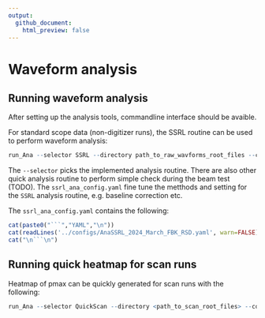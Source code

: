 ```yaml
---
output:
  github_document:
    html_preview: false
---
```



# Waveform analysis

## Running waveform analysis

After setting up the analysis tools, commandline interface should be avaible.

For standard scope data (non-digitizer runs), the SSRL routine can be used to perform waveform analysis:

```r
run_Ana --selector SSRL --directory path_to_raw_wavforms_root_files --config ssrl_ana_config.yaml
```

The `--selector` picks the implemented analysis routine. There are also other quick analysis routine to perform simple check during the beam test (TODO). The `ssrl_ana_config.yaml` fine tune the metthods and setting for the `SSRL` analysis routine, e.g. baseline correction etc.

The `ssrl_ana_config.yaml` contains the following:

```r
cat(paste0("```","YAML","\n"))
cat(readLines('../configs/AnaSSRL_2024_March_FBK_RSD.yaml', warn=FALSE), sep = '\n')
cat("\n```\n")
```

## Running quick heatmap for scan runs

Heatmap of pmax can be quickly generated for scan runs with the following:

```r
run_Ana --selector QuickScan --directory <path_to_scan_root_files> --config </configs/heatmap.yaml>
```